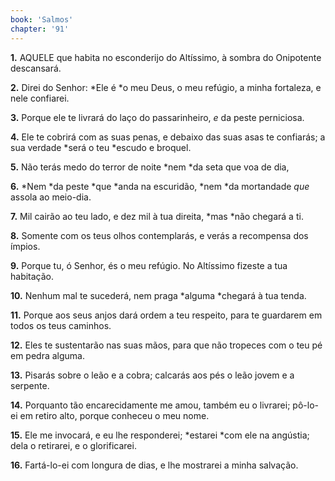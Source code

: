 ```yaml
---
book: 'Salmos'
chapter: '91'
---
```


**1.** AQUELE que habita no esconderijo do Altíssimo, à sombra do Onipotente descansará.

**2.** Direi do Senhor: *Ele é *o meu Deus, o meu refúgio, a minha fortaleza, e nele confiarei.

**3.** Porque ele te livrará do laço do passarinheiro, *e* da peste perniciosa.

**4.** Ele te cobrirá com as suas penas, e debaixo das suas asas te confiarás; a sua verdade *será o teu *escudo e broquel.

**5.** Não terás medo do terror de noite *nem *da seta que voa de dia,

**6.** *Nem *da peste *que *anda na escuridão, *nem *da mortandade *que* assola ao meio-dia.

**7.** Mil cairão ao teu lado, e dez mil à tua direita, *mas *não chegará a ti.

**8.** Somente com os teus olhos contemplarás, e verás a recompensa dos ímpios.

**9.** Porque tu, ó Senhor, és o meu refúgio. No Altíssimo fizeste a tua habitação.

**10.** Nenhum mal te sucederá, nem praga *alguma *chegará à tua tenda.

**11.** Porque aos seus anjos dará ordem a teu respeito, para te guardarem em todos os teus caminhos.

**12.** Eles te sustentarão nas suas mãos, para que não tropeces com o teu pé em pedra alguma.

**13.** Pisarás sobre o leão e a cobra; calcarás aos pés o leão jovem e a serpente.

**14.** Porquanto tão encarecidamente me amou, também eu o livrarei; pô-lo-ei em retiro alto, porque conheceu o meu nome.

**15.** Ele me invocará, e eu lhe responderei; *estarei *com ele na angústia; dela o retirarei, e o glorificarei.

**16.** Fartá-lo-ei com longura de dias, e lhe mostrarei a minha salvação.